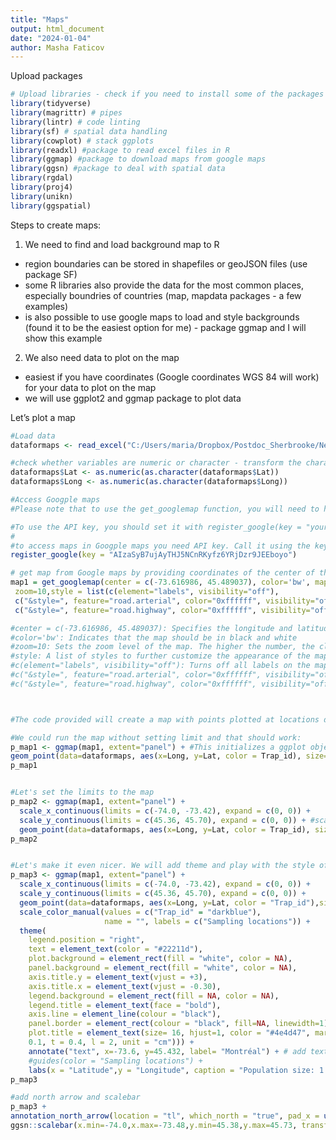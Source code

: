 ---
title: "Maps"
output: html_document
date: "2024-01-04"
author: Masha Faticov
---

Upload packages
```{r}
# Upload libraries - check if you need to install some of the packages
library(tidyverse) 
library(magrittr) # pipes
library(lintr) # code linting
library(sf) # spatial data handling
library(cowplot) # stack ggplots
library(readxl) #package to read excel files in R
library(ggmap) #package to download maps from google maps
library(ggsn) #package to deal with spatial data
library(rgdal)
library(proj4)  
library(unikn)  
library(ggspatial)

```
Steps to create maps:

1. We need to find and load background map to R
 -  region boundaries can be stored in shapefiles or geoJSON files (use package SF) 
 - some R libraries also provide the data for the most common places, especially boundries of countries (map, mapdata packages - a few examples)
 -  is also possible to use google maps to load and style backgrounds (found it to be the easiest option for me) - package ggmap and I will show this example
 
 2. We also need data to plot on the map
 - easiest if you have coordinates (Google coordinates WGS 84 will work) for your data to plot on the map
 - we will use ggplot2 and ggmap package to plot data
 
 Let's plot a map
 
```{r}
#Load data
dataformaps <- read_excel("C:/Users/maria/Dropbox/Postdoc_Sherbrooke/New Frontiers/Maps_NF_all_traps/Montreal.xlsx")

#check whether variables are numeric or character - transform the character ones to numeric
dataformaps$Lat <- as.numeric(as.character(dataformaps$Lat))
dataformaps$Long <- as.numeric(as.character(dataformaps$Long))

#Access Googple maps
#Please note that to use the get_googlemap function, you will need to have a valid Google API key, and you must enable billing on the Google Cloud Platform. Without a valid API key, the function call will not be able to retrieve the map data from Google Maps.

#To use the API key, you should set it with register_google(key = "your_api_key") before calling get_googlemap. Replace "your_api_key" with your actual Google API key.
#
#to access maps in Googple maps you need API key. Call it using the key below:
register_google(key = "AIzaSyB7ujAyTHJ5NCnRKyfz6YRjDzr9JEEboyo")

# get map from Google maps by providing coordinates of the center of the city
map1 = get_googlemap(center = c(-73.616986, 45.489037), color='bw', maptype='terrain', 
 zoom=10,style = list(c(element="labels", visibility="off"),
 c("&style=", feature="road.arterial", color="0xffffff", visibility="off"),
 c("&style=", feature="road.highway", color="0xffffff", visibility="off"))) 

#center = c(-73.616986, 45.489037): Specifies the longitude and latitude around which to center the map.
#color='bw': Indicates that the map should be in black and white
#zoom=10: Sets the zoom level of the map. The higher the number, the closer the zoom
#style: A list of styles to further customize the appearance of the map. In this case:
#c(element="labels", visibility="off"): Turns off all labels on the map (like street names and points of interest).
#c("&style=", feature="road.arterial", color="0xffffff", visibility="off"): Tries to turn off arterial roads, setting their color to white (0xffffff), though the syntax appears to be incorrect.
#c("&style=", feature="road.highway", color="0xffffff", visibility="off"): Tries to turn off highways, also setting their color to white, with a similar issue in the syntax.



#The code provided will create a map with points plotted at locations defined by the Long and Lat variables in your dataformaps data frame. The color of these points will be determined by the Trap_id variable. Here's a breakdown of what each part of the code does:

#We could run the map without setting limit and that should work:
p_map1 <- ggmap(map1, extent="panel") + #This initializes a ggplot object using a map template obtained from map1. The extent="panel" argument specifies that the map should be confined to the limits of the data or the plot panel
geom_point(data=dataformaps, aes(x=Long, y=Lat, color = Trap_id), size=4, alpha=0.4) #our data pints we want to add to the map
p_map1 


#Let's set the limits to the map
p_map2 <- ggmap(map1, extent="panel") + 
  scale_x_continuous(limits = c(-74.0, -73.42), expand = c(0, 0)) +
  scale_y_continuous(limits = c(45.36, 45.70), expand = c(0, 0)) + #scale_x_continuous() and scale_y_continuous(): These set the limits for the x-axis (longitude) and y-axis (latitude) and strictly stay within the limits of the coordinates - to not add extra space
  geom_point(data=dataformaps, aes(x=Long, y=Lat, color = Trap_id), size=4, alpha=0.4) 
p_map2


#Let's make it even nicer. We will add theme and play with the style of the map
p_map3 <- ggmap(map1, extent="panel") +
  scale_x_continuous(limits = c(-74.0, -73.42), expand = c(0, 0)) +
  scale_y_continuous(limits = c(45.36, 45.70), expand = c(0, 0)) +
  geom_point(data=dataformaps, aes(x=Long, y=Lat, color = "Trap_id"),size=4, alpha=0.4)+
  scale_color_manual(values = c("Trap_id" = "darkblue"), 
                     name = "", labels = c("Sampling locations")) +
  theme(
    legend.position = "right",
    text = element_text(color = "#22211d"),
    plot.background = element_rect(fill = "white", color = NA), 
    panel.background = element_rect(fill = "white", color = NA),
    axis.title.y = element_text(vjust = +3),
    axis.title.x = element_text(vjust = -0.30),
    legend.background = element_rect(fill = NA, color = NA),
    legend.title = element_text(face = "bold"),
    axis.line = element_line(colour = "black"), 
    panel.border = element_rect(colour = "black", fill=NA, linewidth=1), #: Adds a black border around the plotting panel with a line width of 1.
    plot.title = element_text(size= 16, hjust=1, color = "#4e4d47", margin = margin(b =  
    0.1, t = 0.4, l = 2, unit = "cm"))) + 
    annotate("text", x=-73.6, y=45.432, label= "Montréal") + # add text on the map and coordinates tell where it should be placed
    #guides(color = "Sampling locations") +
    labs(x = "Latitude",y = "Longitude", caption = "Population size: 1 760 000 \n Population density per square kilometre: 4830") # Sets the labels for the x-axis and y-axis, and adds a caption at the bottom of the plot with population information.
p_map3

#add north arrow and scalebar
p_map3 + 
annotation_north_arrow(location = "tl", which_north = "true", pad_x = unit(0.0, "in"), pad_y = unit(0.2, "in"),style = north_arrow_minimal) + 
ggsn::scalebar(x.min=-74.0,x.max=-73.48,y.min=45.38,y.max=45.73, transform=TRUE, location = "bottomright",dist_unit = "km", dist=6, st.bottom = TRUE, st.size = 2)

```
 
 
 
